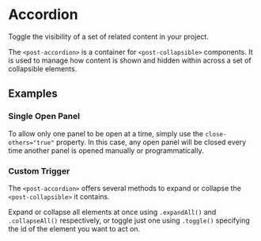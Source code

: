 
<Meta of={accordionStories} />

# Accordion

<p className="lead">Toggle the visibility of a set of related content in your project.</p>

The `<post-accordion>` is a container for `<post-collapsible>` components.
It is used to manage how content is shown and hidden within across a set of collapsible elements.

<Canvas of={accordionStories.Default} />
<div className="hide-col-default">
  <Controls of={accordionStories.Default} />
</div>

## Examples

### Single Open Panel

To allow only one panel to be open at a time, simply use the `close-others="true"` property.
In this case, any open panel will be closed every time another panel is opened manually or programmatically.

<Canvas of={accordionStories.CloseOthers} />

### Custom Trigger

The `<post-accordion>` offers several methods to expand or collapse the `<post-collapsible>` it contains.

Expand or collapse all elements at once using `.expandAll()` and `.collapseAll()` respectively,
or toggle just one using `.toggle()` specifying the id of the element you want to act on.

<Source
  code={SampleCustomTrigger}
  language="typescript"
/>
